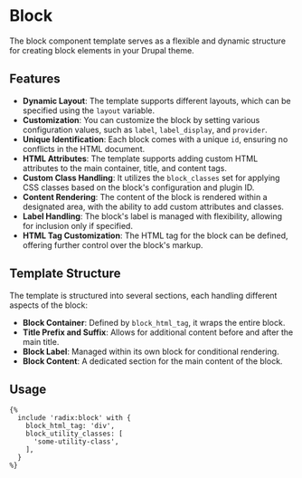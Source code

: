 # Block

The block component template serves as a flexible and dynamic structure for creating block elements in your Drupal theme.

## Features

- **Dynamic Layout**: The template supports different layouts, which can be specified using the `layout` variable.
- **Customization**: You can customize the block by setting various configuration values, such as `label`, `label_display`, and `provider`.
- **Unique Identification**: Each block comes with a unique `id`, ensuring no conflicts in the HTML document.
- **HTML Attributes**: The template supports adding custom HTML attributes to the main container, title, and content tags.
- **Custom Class Handling**: It utilizes the `block_classes` set for applying CSS classes based on the block's configuration and plugin ID.
- **Content Rendering**: The content of the block is rendered within a designated area, with the ability to add custom attributes and classes.
- **Label Handling**: The block's label is managed with flexibility, allowing for inclusion only if specified.
- **HTML Tag Customization**: The HTML tag for the block can be defined, offering further control over the block's markup.

## Template Structure

The template is structured into several sections, each handling different aspects of the block:

- **Block Container**: Defined by `block_html_tag`, it wraps the entire block.
- **Title Prefix and Suffix**: Allows for additional content before and after the main title.
- **Block Label**: Managed within its own block for conditional rendering.
- **Block Content**: A dedicated section for the main content of the block.

## Usage

```twig
{%
  include 'radix:block' with {
    block_html_tag: 'div',
    block_utility_classes: [
      'some-utility-class',
    ],
  }
%}
```

